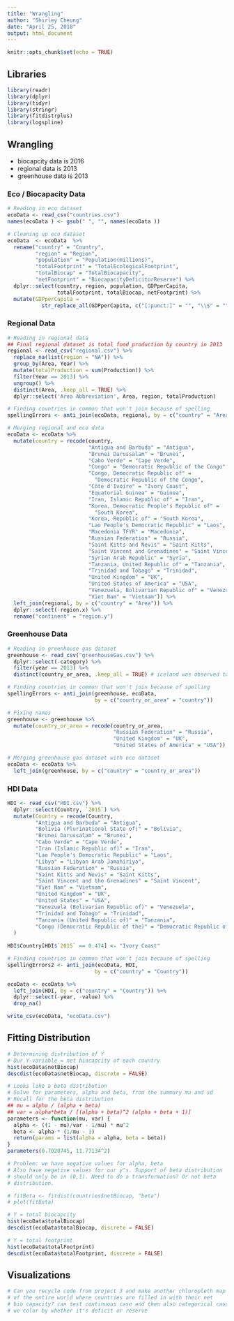 ```yaml
---
title: "Wrangling"
author: "Shirley Cheung"
date: "April 25, 2018"
output: html_document
---
```


```r
knitr::opts_chunk$set(echo = TRUE)
```

## Libraries
```r
library(readr)
library(dplyr)
library(tidyr)
library(stringr)
library(fitdistrplus)
library(logspline)
```

## Wrangling
+ biocapcity data is 2016
+ regional data is 2013
+ greenhouse data is 2013

### Eco / Biocapacity Data
```r
# Reading in eco dataset
ecoData <- read_csv("countries.csv") 
names(ecoData ) <- gsub(" ", "", names(ecoData )) 

# Cleaning up eco dataset
ecoData  <- ecoData  %>%
  rename("country" = "Country", 
         "region" = "Region",
         "population" = "Population(millions)",
         "totalFootprint" = "TotalEcologicalFootprint",
         "totalBiocap" = "TotalBiocapacity",
         "netFootprint" = "BiocapacityDeficitorReserve") %>%
  dplyr::select(country, region, population, GDPperCapita, 
                totalFootprint, totalBiocap, netFootprint) %>%
  mutate(GDPperCapita = 
           str_replace_all(GDPperCapita, c("[:punct:]" = "", "\\$" = "")))
```

### Regional Data
```r
# Reading in regional data
## Final regional dataset is total food production by country in 2013
regional <- read_csv("regional.csv") %>%
  replace_na(list(region = "NA")) %>%
  group_by(Area, Year) %>%
  mutate(totalProduction = sum(Production)) %>%
  filter(Year == 2013) %>%
  ungroup() %>%
  distinct(Area, .keep_all = TRUE) %>%
  dplyr::select('Area Abbreviation', Area, region, totalProduction)

# Finding countries in common that won't join because of spelling
spellingErrors <- anti_join(ecoData, regional, by = c("country" = "Area")) 

# Merging regional and eco data
ecoData <- ecoData %>%
  mutate(country = recode(country, 
                          "Antigua and Barbuda" = "Antigua",
                          "Brunei Darussalam" = "Brunei",
                          "Cabo Verde" = "Cape Verde",
                          "Congo" = "Democratic Republic of the Congo",
                          "Congo, Democratic Republic of" =
                            "Democratic Republic of the Congo",
                          "Côte d'Ivoire" = "Ivory Coast",
                          "Equatorial Guinea" = "Guinea",
                          "Iran, Islamic Republic of" = "Iran",
                          "Korea, Democratic People's Republic of" =
                            "South Korea",
                          "Korea, Republic of" = "South Korea",
                          "Lao People's Democratic Republic" = "Laos",
                          "Macedonia TFYR" = "Macedonia",
                          "Russian Federation" = "Russia",
                          "Saint Kitts and Nevis" = "Saint Kitts",
                          "Saint Vincent and Grenadines" = "Saint Vincent",
                          "Syrian Arab Republic" = "Syria",
                          "Tanzania, United Republic of" = "Tanzania",
                          "Trinidad and Tobago" = "Trinidad",
                          "United Kingdom" = "UK",
                          "United States of America" = "USA",
                          "Venezuela, Bolivarian Republic of" = "Venezuela",
                          "Viet Nam" = "Vietnam")) %>%
  left_join(regional, by = c("country" = "Area")) %>%
  dplyr::select(-region.x) %>%
  rename("continent" = "region.y")
```

### Greenhouse Data
```r
# Reading in greenhouse gas dataset
greenhouse <- read_csv("greenhouseGas.csv") %>%
  dplyr::select(-category) %>%
  filter(year == 2013) %>%
  distinct(country_or_area, .keep_all = TRUE) # iceland was observed twice

# Finding countries in common that won't join because of spelling
spellingErrors <- anti_join(greenhouse, ecoData, 
                            by = c("country_or_area" = "country"))

# Fixing names
greenhouse <- greenhouse %>%
  mutate(country_or_area = recode(country_or_area, 
                                  "Russian Federation" = "Russia",
                                  "United Kingdom" = "UK",
                                  "United States of America" = "USA"))

# Merging greenhouse gas dataset with eco dataset
ecoData <- ecoData %>%
  left_join(greenhouse, by = c("country" = "country_or_area"))
```

### HDI Data
```r
HDI <- read_csv("HDI.csv") %>% 
  dplyr::select(Country, `2015`) %>%
  mutate(Country = recode(Country,
         "Antigua and Barbuda" = "Antigua", 
         "Bolivia (Plurinational State of)" = "Bolivia",
         "Brunei Darussalam" = "Brunei", 
         "Cabo Verde" = "Cape Verde",
         "Iran (Islamic Republic of)" = "Iran",
         "Lao People's Democratic Republic" = "Laos",
         "Libya" = "Libyan Arab Jamahiriya",
         "Russian Federation" = "Russia",
         "Saint Kitts and Nevis" = "Saint Kitts", 
         "Saint Vincent and the Grenadines" = "Saint Vincent", 
         "Viet Nam" = "Vietnam",
         "United Kingdom" = "UK",
         "United States" = "USA",
         "Venezuela (Bolivarian Republic of)" = "Venezuela",
         "Trinidad and Tobago" = "Trinidad",
         "Tanzania (United Republic of)" = "Tanzania",
         "Congo (Democratic Republic of the)" = "Democratic Republic of the Congo")
  )
  
HDI$Country[HDI$`2015` == 0.474] <- "Ivory Coast"

# Finding countries in common that won't join because of spelling
spellingErrors2 <- anti_join(ecoData, HDI, 
                            by = c("country" = "Country"))

ecoData <- ecoData %>%
  left_join(HDI, by = c("country" = "Country")) %>% 
  dplyr::select(-year, -value) %>% 
  drop_na()

write_csv(ecoData, "ecoData.csv")

```

## Fitting Distribution
```r
# Determining distribution of Y
# Our Y-variable = net biocapcity of each country
hist(ecoData$netBiocap)
descdist(ecoData$netBiocap, discrete = FALSE)

# Looks like a beta distribution 
# Solve for parameters, alpha and beta, from the summary mu and sd
# Recall for the beta distribution
## mu = alpha / (alpha + beta)
## var = alpha*beta / [(alpha + beta)^2 (alpha + beta + 1)]
parameters <- function(mu, var) {
  alpha <- ((1 - mu)/var - 1/mu) * mu^2
  beta <- alpha * (1/mu - 1)
  return(params = list(alpha = alpha, beta = beta))
}
parameters(0.7020745, 11.77134^2)

# Problem: we have negative values for alpha, beta
# Also have negative values for our y's. Support of beta distribution
# should only be in (0,1). Need to do a transformation? Or not beta
# distribution. 

# fitBeta <- fitdist(countries$netBiocap, "beta")
# plot(fitBeta)

# Y = total biocapcity
hist(ecoData$totalBiocap)
descdist(ecoData$totalBiocap, discrete = FALSE)

# Y = total footprint
hist(ecoData$totalFootprint)
descdist(ecoData$totalFootprint, discrete = FALSE)
```

## Visualizations
```r
# Can you recycle code from project 3 and make another chloropleth map
# of the entire world where countries are filled in with their net 
# bio capacity? can test continuous case and then also categorical case where 
# we color by whether it's deficit or reserve

```


